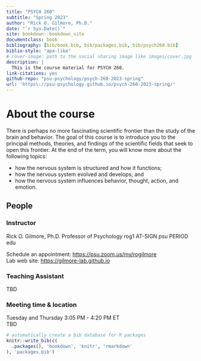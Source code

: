 ```yaml
--- 
title: "PSYCH 260"
subtitle: "Spring 2023"
author: "Rick O. Gilmore, Ph.D."
date: "`r Sys.Date()`"
site: bookdown::bookdown_site
documentclass: book
bibliography: [bib/book.bib, bib/packages.bib, bib/psych260.bib]
biblio-style: "apa-like"
# cover-image: path to the social sharing image like images/cover.jpg
description: |
  This is the course material for PSYCH 260.
link-citations: yes
github-repo: "psu-psychology/psych-260-2023-spring"
url: 'https\://psu-psychology.github.io/psych-260-2023-spring/'
---
```


# About the course {-}

There is perhaps no more fascinating scientific frontier than the study of the brain and behavior. The goal of this course is to introduce you to the principal methods, theories, and findings of the scientific fields that seek to open this frontier. At the end of the term, you will know more about the following topics:

- how the nervous system is structured and how it functions;
- how the nervous system evolved and develops; and
- how the nervous system influences behavior, thought, action, and emotion.

## People {-}

### Instructor {-}

Rick O. Gilmore, Ph.D.
Professor of Psychology
rog1 AT-SIGN psu PERIOD edu

Schedule an appointment: <https://psu.zoom.us/my/rogilmore></br>
Lab web site: <https://gilmore-lab.github.io>

### Teaching Assistant {-}

TBD

### Meeting time & location {-}

Tuesday and Thursday 3:05 PM - 4:20 PM ET</br>
TBD

```r
# automatically create a bib database for R packages
knitr::write_bib(c(
  .packages(), 'bookdown', 'knitr', 'rmarkdown'
), 'packages.bib')
```
